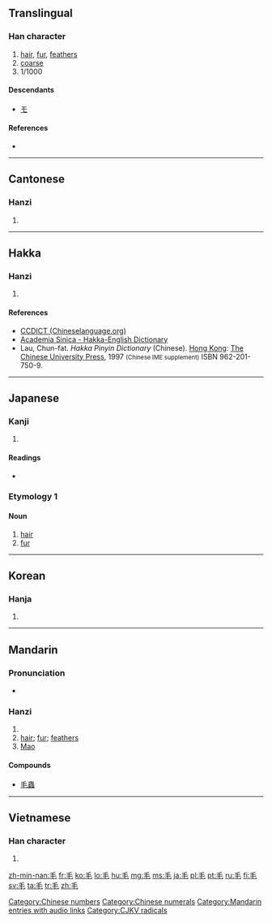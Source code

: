 ==Translingual==
{{stroke order|strokes=4}}
{{stroke order|type=animate}}

===Han character===
{{Han char|rn=82|rad=毛|as=00|sn=4|four=2071<sub>4</sub>|canj=竹手山 (HQU)}}

# [[hair]], [[fur]], [[feather]]s
# [[coarse]]
# 1/1000

====Descendants====
* [[モ]]

====References====
* {{Han ref|kx=0591.220|dkj=16772|dj=0983.260|hdz=31994.010|uh=6BDB|ud=27611|bh=A4F2|bd=42226}}

[[Category:Chinese numbers]]
[[Category:Chinese numerals]]

----

==Cantonese==

===Hanzi===
{{yue-hanzi|jyut=|y=mou4}}

# {{defn|lang=yue|sort=毛00}}

----

==Hakka==

===Hanzi===
{{hak-hanzi|poj=mau|gd=mau<sup>1</sup>; mau<sup>1</sup>, mo<sup>1</sup> [Hailu, Siyan]|hpy=mau1}}

# {{defn|lang=hak|sort=毛00}}

====References====
*[http://www.chinalanguage.com/dictionaries/?mode=view&view=chardict&query=%E6%AF%9B CCDICT (Chineselanguage.org)]
*[http://minhakka.ling.sinica.edu.tw/bkg/hakyin/search.php?DETAIL=1&LIMIT=id=23605&dbname=su_tian_1&graph=2 Academia Sinica - Hakka-English Dictionary]
*Lau, Chun-fat. ''Hakka Pinyin Dictionary'' (Chinese). [[Hong Kong]]: [[w:Chinese University of Hong Kong|The Chinese University Press]], 1997 <small>(Chinese IME supplement)</small> ISBN 962-201-750-9.

----

==Japanese==

===Kanji===
{{ja-kanji|grade=2|rs=毛00}}

# {{defn|lang=ja|sort=毛00}}

====Readings====
* {{ja-readings|on=[[もう]] (mō), [[ぼう]] (bō)|kun=[[け]] (ke)}}

===Etymology 1===

====Noun====
{{ja-noun|k|hira=け|rom=KE}}

# [[hair]]
# [[fur]]

----

==Korean==

===Hanja===
{{ko-hanja|hangeul=모|eumhun=털|rv=mo|mr=mo|y=mo}}

# {{defn|lang=ko|sort=毛00}}

----

==Mandarin==

===Pronunciation===
* {{audio|zh-máo.ogg|audio}}

===Hanzi===
{{cmn-hanzi|pin=[[máo]] ([[mao2]])|wg=mao<sup>2</sup>}}

# {{defn|lang=cmn|sort=毛00}}
# [[hair]]; [[fur]]; [[feathers]]
# [[Mao]]

====Compounds====
* [[毛蟲]]

[[Category:Mandarin entries with audio links]]

----

==Vietnamese==

===Han character===
{{vi-hantu|[[mao]], [[mau]], [[mào]]|rs=毛00}}

# {{defn|lang=vi|sort=毛00}}

[[Category:CJKV radicals]]

[[zh-min-nan:毛]]
[[fr:毛]]
[[ko:毛]]
[[lo:毛]]
[[hu:毛]]
[[mg:毛]]
[[ms:毛]]
[[ja:毛]]
[[pl:毛]]
[[pt:毛]]
[[ru:毛]]
[[fi:毛]]
[[sv:毛]]
[[ta:毛]]
[[tr:毛]]
[[zh:毛]]